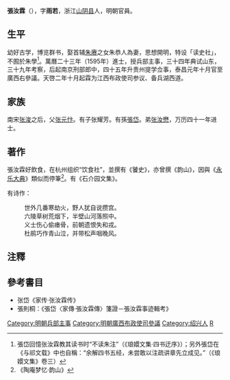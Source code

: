 {{明清人物信息框
| 姓名 = 張汝霖
| 原名 =
| 圖片名稱= 
| 圖片大小 =
| 圖片說明 = 
| 最高職務 =廣西布政使司參議
| 國家 = 大明 
| 爵位 =
| 籍貫 = 浙江紹興府山陰縣
| 族裔 = 
| 旗籍 = 
| 字號 = 字雨若
| 諡號 =
| 出生日期 = 生年不詳
| 出生地點 =
| 逝世日期 = 卒年不詳
| 逝世地點 =
| 墓葬 =
| 配偶 = 
| 親屬 = （父）[[張元忭|張元忭]]<br>（弟）[[张汝懋|张汝懋]]<br>（孫）[[張岱_(明朝)|張岱]]
| 出身 =
* 萬曆二十二年甲午科舉人
* 萬曆二十三年乙未科同進士出身
| 經歷 =
| 著作 =  
}}
'''張汝霖'''（{{bd|?||?||}}），字'''雨若'''，浙江[[山阴县|山阴县]]人，明朝官員。

==生平==
幼好古学，博览群书，娶首辅[[朱赓|朱赓]]之女朱恭人為妻，思想開明，特设「读史社」，不囿於朱學<ref>張岱回憶张汝霖教其读书时“不读朱注”（《琅嬛文集·四书迂序》）；另外張岱在《与祁文载》中也自稱：“余解四书五经，未尝敢以注疏讲章先立成见。”（《琅嬛文集》卷三）</ref>。萬曆二十三年（1595年）進士，授兵部主事，三十四年典试山东，三十九年考察，后起南京刑部郎中，四十五年升贵州提学佥事，泰昌元年十月官至廣西右參議。天啓二年十月起霖为江西布政使司参议、备兵湖西道。

==家族==
南宋[[张浚|张浚]]之后，父[[张元忭|张元忭]]。有子张耀芳。有孫[[張岱_(明朝)|張岱]]。弟[[张汝懋|张汝懋]]，万历四十一年进士。

==著作==
張汝霖好飲食，在杭州组织“饮食社”，並撰有《饕史》，亦曾撰《韵山》，因與《[[永乐大典|永乐大典]]》類似而停筆<ref>《陶庵梦忆·韵山》</ref>。有《石介园文集》。

有诗作：
:世外几番寒劫火，野人犹自说攒宫。
:六陵草树荒烟下，半壁山河落照中。
:义士伤心偷瘗骨，前朝遗恨失和戎。
:杜鹃巧作青山泣，并带松声咽晚风。

==注釋==
{{Reflist}}

==參考書目==
* 张岱《家传·张汝霖传》
* 張則桐：《張岱〈家傳‧張汝霖傳〉箋證－張汝霖事迹輯考》

{{萬曆二十三年乙未科殿試金榜}}
{{DEFAULTSORT:Zhang张}}
[[Category:明朝兵部主事|Category:明朝兵部主事]]
[[Category:明朝廣西布政使司參議|Category:明朝廣西布政使司參議]]
[[Category:绍兴人|Category:绍兴人]]
[[Category:張姓|R]]